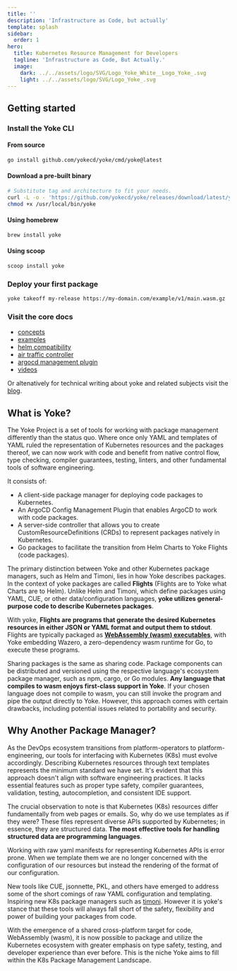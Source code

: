 ```yaml
---
title: ''
description: 'Infrastructure as Code, but actually'
template: splash
sidebar:
  order: 1
hero:
  title: Kubernetes Resource Management for Developers
  tagline: 'Infrastructure as Code, But Actually.'
  image:
    dark: ../../assets/logo/SVG/Logo_Yoke_White__Logo_Yoke_.svg
    light: ../../assets/logo/SVG/Logo_Yoke_.svg
---
```

## Getting started

### Install the Yoke CLI

#### From source

```bash
go install github.com/yokecd/yoke/cmd/yoke@latest
```

#### Download a pre-built binary

```bash
# Substitute tag and architecture to fit your needs.
curl -L -o - 'https://github.com/yokecd/yoke/releases/download/latest/yoke_latest_darwin_arm64.gz' | gunzip  > /usr/local/bin/yoke && \
chmod +x /usr/local/bin/yoke
```

#### Using homebrew

```bash
brew install yoke
```

#### Using scoop

```bash
scoop install yoke
```

### Deploy your first package

```bash
yoke takeoff my-release https://my-domain.com/example/v1/main.wasm.gz
```

### Visit the core docs

- [concepts](/docs/concepts/flights/)
- [examples](/docs/examples/basics/)
- [helm compatibility](/docs/helm-compatibility)
- [air traffic controller](/docs/airtrafficcontroller/atc/)
- [argocd management plugin](/docs/yokecd)
- [videos](/docs/video)

Or altenatively for technical writing about yoke and related subjects visit the [blog](https://yokecd.github.io/blog).

## What is Yoke?

The Yoke Project is a set of tools for working with package management differently than the status quo. Where once only YAML and templates of YAML ruled the representation of Kubernetes resources and the packages thereof, we can now work with code and benefit from native control flow, type checking, compiler guarantees, testing, linters, and other fundamental tools of software engineering.

It consists of:

- A client-side package manager for deploying code packages to Kubernetes.
- An ArgoCD Config Management Plugin that enables ArgoCD to work with code packages.
- A server-side controller that allows you to create CustomResourceDefinitions (CRDs) to represent packages natively in Kubernetes.
- Go packages to facilitate the transition from Helm Charts to Yoke Flights (code packages).

The primary distinction between Yoke and other Kubernetes package managers, such as Helm and Timoni, lies in how Yoke describes packages. In the context of yoke packages are called **Flights** (Flights are to Yoke what Charts are to Helm). Unlike Helm and Timoni, which define packages using YAML, CUE, or other data/configuration languages, **yoke utilizes general-purpose code to describe Kubernetes packages**.

With yoke, **Flights are programs that generate the desired Kubernetes resources in either JSON or YAML format and output them to stdout**. Flights are typically packaged as **[WebAssembly (wasm) executables](/docs/concepts/wasm)**, with Yoke embedding Wazero, a zero-dependency wasm runtime for Go, to execute these programs.

Sharing packages is the same as sharing code. Package components can be distributed and versioned using the respective language's ecosystem package manager, such as npm, cargo, or Go modules. **Any language that compiles to wasm enjoys first-class support in Yoke**. If your chosen language does not compile to wasm, you can still invoke the program and pipe the output directly to Yoke. However, this approach comes with certain drawbacks, including potential issues related to portability and security.

## Why Another Package Manager?

As the DevOps ecosystem transitions from platform-operators to platform-engineering, our tools for interfacing with Kubernetes (K8s) must evolve accordingly. Describing Kubernetes resources through text templates represents the minimum standard we have set. It's evident that this approach doesn't align with software engineering practices. It lacks essential features such as proper type safety, compiler guarantees, validation, testing, autocompletion, and consistent IDE support.

The crucial observation to note is that Kubernetes (K8s) resources differ fundamentally from web pages or emails. So, why do we use templates as if they were? These files represent diverse APIs supported by Kubernetes; in essence, they are structured data. **The most effective tools for handling structured data are programming languages**.

Working with raw yaml manifests for representing Kubernetes APIs is error prone. When we template them we are no longer concerned with the configuration of our resources but instead the rendering of the format of our configuration.

New tools like CUE, jsonnette, PKL, and others have emerged to address some of the short comings of raw YAML configuration and templating. Inspiring new K8s package managers such as [timoni](https://timoni.sh/). However it is yoke's stance that these tools will always fall short of the safety, flexibility and power of building your packages from code.

With the emergence of a shared cross-platform target for code, WebAssembly (wasm), it is now possible to package and utilize the Kubernetes ecosystem with greater emphasis on type safety, testing, and developer experience than ever before. This is the niche Yoke aims to fill within the K8s Package Management Landscape.

